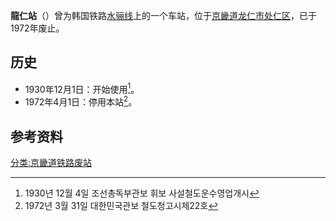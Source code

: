 {{朝鮮半島車站資訊
|公司色 = black
|文字色 = 
|站名 = 龍仁站
|圖片 = 
|pxl = 
|圖片說明 =
|前一站 = [[三街站_(国铁)|三街]]
|前一站距離 = 2.3
|後一站距離 = 4.3
|後一站 = [[麻坪站|麻坪]]
|諺文 = 용인역
|朝鮮漢字 = 龍仁驛
|文觀部式 = Yongin-yeok
|馬-賴式 = Yong'in-yŏk
|副站名 = 
|車站編號 = 
|停站路線數 = 
|所屬公司 = [[大韩民国铁道厅|大韩民国铁道厅]]
|所屬路線 = [[水骊线|水骊线]]
|距離 = 24.1
|起點站 = [[水原站_(京畿道)|水原]]
|所在地 =[[京畿道|京畿道]][[龙仁市|龙仁市]][[处仁区|处仁区]]
|車站構造 = 地面车站
|月台配置 = 
|啟用年月日 = 1930年12月1日 
|廢站年月日 = 1972年4月1日
|上下車人次 = 
|統計年度 = 
|轉車 = 
|備註 = 
|全寬備註 = 
}}

'''龍仁站'''（{{kor|諺=용인역|漢=龍仁驛|羅=Yongin yeok|f=y}}）曾为韩国铁路[[水骊线|水骊线]]上的一个车站，位于[[京畿道|京畿道]][[龙仁市|龙仁市]][[处仁区|处仁区]]，已于1972年废止。

== 历史 ==
*1930年12月1日：开始使用<ref>1930년 12월 4일 조선총독부관보 휘보 사설철도운수영업개시</ref>。
*1972年4月1日：停用本站<ref>1972년 3월 31일 대한민국관보 철도청고시제22호</ref>。

== 参考资料 ==
{{reflist}}

{{水骊线}}

[[分类:京畿道铁路废站|分类:京畿道铁路废站]]